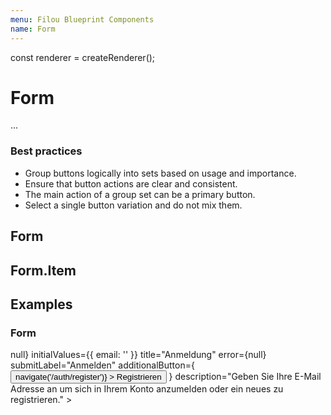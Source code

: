 ```yaml
---
menu: Filou Blueprint Components
name: Form
---
```


const renderer = createRenderer();

# Form

...

### Best practices

- Group buttons logically into sets based on usage and importance.
- Ensure that button actions are clear and consistent.
- The main action of a group set can be a primary button.
- Select a single button variation and do not mix them.

## Form

<PropsTable of={Form} />

## Form.Item

<PropsTable of={Form.Item} />

## Examples

### Form

<Playground>
  <Provider renderer={renderer}>
    <ThemeProvider theme={{ color: '#673AB7' }}>
      <Form
        onSubmit={() => null}
        initialValues={{ email: '' }}
        title="Anmeldung"
        error={null}
        submitLabel="Anmelden"
        additionalButton={
          <Button
            intent="primary"
            minimal
            onClick={() => navigate('/auth/register')}
          >
            Registrieren
          </Button>
        }
        description="Geben Sie Ihre E-Mail Adresse an um sich in Ihrem Konto anzumelden oder ein neues zu registrieren."
      >
        <Form.Text name="email" label="E-Mail" type="email" />
        <Form.Text name="password" label="Passwort" type="password" />
      </Form>
    </ThemeProvider>
  </Provider>
</Playground>
